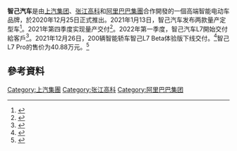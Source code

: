 '''智己汽车'''是由[[上汽集团|上汽集团]]、[[张江高科|张江高科]]和[[阿里巴巴集團|阿里巴巴集團]]合作開發的一個高端智能电动车品牌，於2020年12月25日正式推出。2021年1月13日，智己汽车发布两款量产定型车<ref>{{cite news |title=对标特斯拉，上汽集团押注“智己汽车” 第一财经58分钟前 |url=https://www.yicai.com/news/100912915.html |publisher=第一財經 |accessdate=2021-01-13 |archive-date=2021-01-16 |archive-url=https://web.archive.org/web/20210116051925/https://www.yicai.com/news/100912915.html |dead-url=no }}</ref>。2021年第四季度实现量产交付<ref>{{cite news |title=智己汽车发布两款量产定型电动车 支持无线充电续航超1000公里 |url=https://news.cnstock.com/news,bwkx-202101-4644500.htm |publisher=上海证券报 |accessdate=2021-01-13 |archive-date=2021-01-25 |archive-url=https://web.archive.org/web/20210125042357/https://news.cnstock.com/news,bwkx-202101-4644500.htm |dead-url=no }}</ref>。2022年第一季度，智己汽车L7開始交付給客戶<ref>{{cite news |title=智己汽车首款车型L7开放预定 首日配额售罄 |url=https://news.cnstock.com/news,bwkx-202104-4690575.htm |accessdate=2021-04-21 |archive-date=2021-04-21 |archive-url=https://web.archive.org/web/20210421104942/https://news.cnstock.com/news,bwkx-202104-4690575.htm |dead-url=no }}</ref>。2021年12月26日，200辆智能轿车智己L7 Beta体验版下线交付。<ref>{{cite news |title=上汽首批200台智己L7体验版下线交付 加速发展智能网联新终端 |url=https://wap.xinmin.cn/content/32087710.html |accessdate=2021-12-26 |archive-date=2021-12-26 |archive-url=https://web.archive.org/web/20211226115245/https://wap.xinmin.cn/content/32087710.html }}</ref>智己L7 Pro的售价为40.88万元。<ref>{{Cite web|title=智己汽车刘涛：暂无涨价打算，公开融资已在规划中|url=https://www.yicai.com/news/101368573.html|access-date=2022-04-02|work=www.yicai.com|archive-date=2022-06-22|archive-url=https://web.archive.org/web/20220622234400/https://www.yicai.com/news/101368573.html}}</ref>

== 參考資料 ==
{{Reflist|2}}

{{Template:中国汽车制造业}}

[[Category:上汽集團|Category:上汽集團]]
[[Category:张江高科|Category:张江高科]]
[[Category:阿里巴巴集团|Category:阿里巴巴集团]]